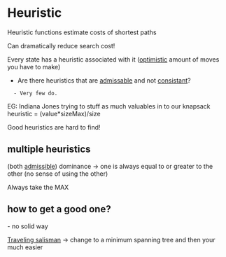 = Heuristic =

Heuristic functions estimate costs of shortest paths
 
Can dramatically reduce search cost!

Every state has a heuristic associated with it ([[optimistic]] amount of moves you have to make)

* Are there heuristics that are [[admissable]] and not [[consistant]]?
   - Very few do.



EG: Indiana Jones trying to stuff as much valuables in to our knapsack
heuristic = (value*sizeMax)/size

Good heuristics are hard to find!

== multiple heuristics ==
(both [[admissible]]) dominance -> one is always equal to or greater to the other (no sense of using the other)

Always take the MAX

== how to get a good one? ==
- no solid way 

[[Traveling salisman]] -> change to a minimum spanning tree and then your much easier

